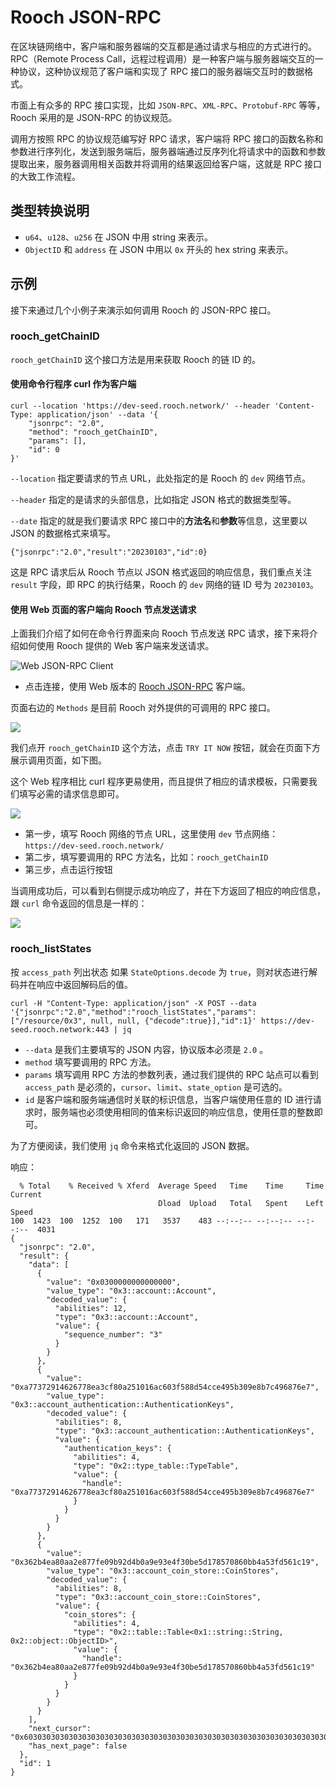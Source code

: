 # Rooch JSON-RPC

在区块链网络中，客户端和服务器端的交互都是通过请求与相应的方式进行的。RPC（Remote Process Call，远程过程调用）是一种客户端与服务器端交互的一种协议，这种协议规范了客户端和实现了 RPC 接口的服务器端交互时的数据格式。

市面上有众多的 RPC 接口实现，比如 `JSON-RPC`、`XML-RPC`、`Protobuf-RPC` 等等，Rooch 采用的是 JSON-RPC 的协议规范。

调用方按照 RPC 的协议规范编写好 RPC 请求，客户端将 RPC 接口的函数名称和参数进行序列化，发送到服务端后，服务器端通过反序列化将请求中的函数和参数提取出来，服务器调用相关函数并将调用的结果返回给客户端，这就是 RPC 接口的大致工作流程。

## 类型转换说明

- `u64`、`u128`、`u256` 在 JSON 中用 string 来表示。
- `ObjectID` 和 `address` 在 JSON 中用以 `0x` 开头的 hex string 来表示。

## 示例

接下来通过几个小例子来演示如何调用 Rooch 的 JSON-RPC 接口。

### rooch_getChainID

`rooch_getChainID` 这个接口方法是用来获取 Rooch 的链 ID 的。

#### 使用命令行程序 curl 作为客户端

```shell
curl --location 'https://dev-seed.rooch.network/' --header 'Content-Type: application/json' --data '{
    "jsonrpc": "2.0",
    "method": "rooch_getChainID",
    "params": [],
    "id": 0
}'
```

`--location` 指定要请求的节点 URL，此处指定的是 Rooch 的 `dev` 网络节点。

`--header` 指定的是请求的头部信息，比如指定 JSON 格式的数据类型等。

`--date` 指定的就是我们要请求 RPC 接口中的**方法名**和**参数**等信息，这里要以 JSON 的数据格式来填写。

```shell
{"jsonrpc":"2.0","result":"20230103","id":0}
```

这是 RPC 请求后从 Rooch 节点以 JSON 格式返回的响应信息，我们重点关注 `result` 字段，即 RPC 的执行结果，Rooch 的 `dev` 网络的链 ID 号为 `20230103`。

#### 使用 Web 页面的客户端向 Rooch 节点发送请求

上面我们介绍了如何在命令行界面来向 Rooch 节点发送 RPC 请求，接下来将介绍如何使用 Rooch 提供的 Web 客户端来发送请求。

![Web JSON-RPC Client](/docs/web-rpc-client.png)

- 点击连接，使用 Web 版本的 [Rooch JSON-RPC](https://playground.open-rpc.org/?schemaUrl=https://raw.githubusercontent.com/rooch-network/rooch/main/crates/rooch-open-rpc-spec/schemas/openrpc.json) 客户端。

页面右边的 `Methods` 是目前 Rooch 对外提供的可调用的 RPC 接口。

![](/docs/web-rpc-try.png)

我们点开 `rooch_getChainID` 这个方法，点击 `TRY IT NOW` 按钮，就会在页面下方展示调用页面，如下图。

这个 Web 程序相比 curl 程序更易使用，而且提供了相应的请求模板，只需要我们填写必需的请求信息即可。

![](/docs/web-rpc-run.png)

- 第一步，填写 Rooch 网络的节点 URL，这里使用 `dev` 节点网络：`https://dev-seed.rooch.network/`
- 第二步，填写要调用的 RPC 方法名，比如：`rooch_getChainID`
- 第三步，点击运行按钮

当调用成功后，可以看到右侧提示成功响应了，并在下方返回了相应的响应信息，跟 `curl` 命令返回的信息是一样的：

![](/docs/web-rpc-ok.png)

### rooch_listStates

按 `access_path` 列出状态 如果 `StateOptions.decode` 为 `true`，则对状态进行解码并在响应中返回解码后的值。

```shell
curl -H "Content-Type: application/json" -X POST --data '{"jsonrpc":"2.0","method":"rooch_listStates","params":["/resource/0x3", null, null, {"decode":true}],"id":1}' https://dev-seed.rooch.network:443 | jq
```

- `--data` 是我们主要填写的 JSON 内容，协议版本必须是 `2.0` 。
- `method` 填写要调用的 RPC 方法。
- `params` 填写调用 RPC 方法的参数列表，通过我们提供的 RPC 站点可以看到 `access_path` 是必须的，`cursor`、`limit`、`state_option` 是可选的。
- `id` 是客户端和服务端通信时关联的标识信息，当客户端使用任意的 ID 进行请求时，服务端也必须使用相同的值来标识返回的响应信息，使用任意的整数即可。

为了方便阅读，我们使用 `jq` 命令来格式化返回的 JSON 数据。

响应：

```shell
  % Total    % Received % Xferd  Average Speed   Time    Time     Time  Current
                                 Dload  Upload   Total   Spent    Left  Speed
100  1423  100  1252  100   171   3537    483 --:--:-- --:--:-- --:--:--  4031
{
  "jsonrpc": "2.0",
  "result": {
    "data": [
      {
        "value": "0x0300000000000000",
        "value_type": "0x3::account::Account",
        "decoded_value": {
          "abilities": 12,
          "type": "0x3::account::Account",
          "value": {
            "sequence_number": "3"
          }
        }
      },
      {
        "value": "0xa77372914626778ea3cf80a251016ac603f588d54cce495b309e8b7c496876e7",
        "value_type": "0x3::account_authentication::AuthenticationKeys",
        "decoded_value": {
          "abilities": 8,
          "type": "0x3::account_authentication::AuthenticationKeys",
          "value": {
            "authentication_keys": {
              "abilities": 4,
              "type": "0x2::type_table::TypeTable",
              "value": {
                "handle": "0xa77372914626778ea3cf80a251016ac603f588d54cce495b309e8b7c496876e7"
              }
            }
          }
        }
      },
      {
        "value": "0x362b4ea80aa2e877fe09b92d4b0a9e93e4f30be5d178570860bb4a53fd561c19",
        "value_type": "0x3::account_coin_store::CoinStores",
        "decoded_value": {
          "abilities": 8,
          "type": "0x3::account_coin_store::CoinStores",
          "value": {
            "coin_stores": {
              "abilities": 4,
              "type": "0x2::table::Table<0x1::string::String, 0x2::object::ObjectID>",
              "value": {
                "handle": "0x362b4ea80aa2e877fe09b92d4b0a9e93e4f30be5d178570860bb4a53fd561c19"
              }
            }
          }
        }
      }
    ],
    "next_cursor": "0x60303030303030303030303030303030303030303030303030303030303030303030303030303030303030303030303030303030303030303030303030303030333a3a6163636f756e745f636f696e5f73746f72653a3a436f696e53746f726573",
    "has_next_page": false
  },
  "id": 1
}
```
